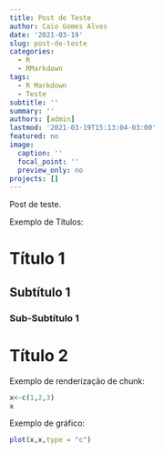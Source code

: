 ```yaml
---
title: Post de Teste
author: Caio Gomes Alves
date: '2021-03-19'
slug: post-de-teste
categories:
  - R
  - RMarkdown
tags:
  - R Markdown
  - Teste
subtitle: ''
summary: ''
authors: [admin]
lastmod: '2021-03-19T15:13:04-03:00'
featured: no
image:
  caption: ''
  focal_point: ''
  preview_only: no
projects: []
---
```


Post de teste.

Exemplo de Títulos:

# Título 1

## Subtítulo 1

### Sub-Subtítulo 1

# Título 2

Exemplo de renderização de chunk:

```r

x<-c(1,2,3)
x

```

Exemplo de gráfico:

```r

plot(x,x,type = "c")

```